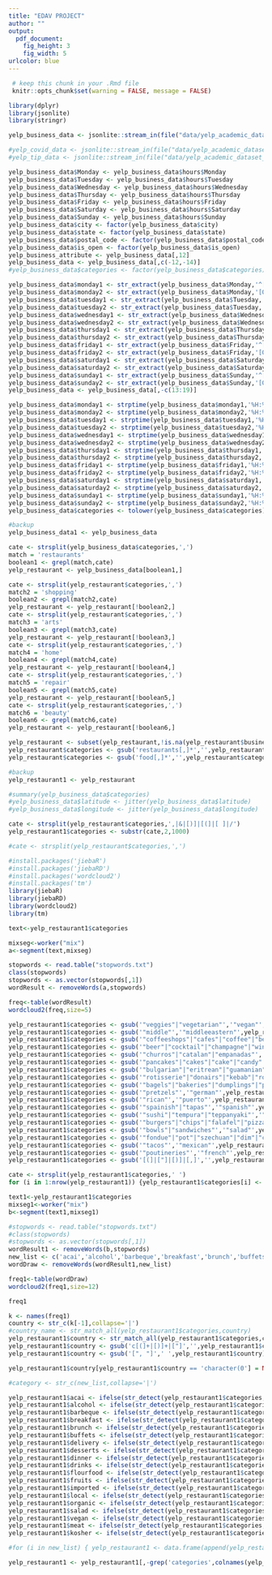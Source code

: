 ---
title: "EDAV PROJECT"
author: ""
output:
  pdf_document:
    fig_height: 3
    fig_width: 5
urlcolor: blue
---

```{r setup, include=FALSE}
 # keep this chunk in your .Rmd file
 knitr::opts_chunk$set(warning = FALSE, message = FALSE)
```

```{r}
library(dplyr)
library(jsonlite)
library(stringr)
```

```{r}
yelp_business_data <- jsonlite::stream_in(file("data/yelp_academic_dataset_business.json"))

#yelp_covid_data <- jsonlite::stream_in(file("data/yelp_academic_dataset_covid_features.json"))
#yelp_tip_data <- jsonlite::stream_in(file("data/yelp_academic_dataset_tip.json"))
```

```{r}
yelp_business_data$Monday <- yelp_business_data$hours$Monday
yelp_business_data$Tuesday <- yelp_business_data$hours$Tuesday
yelp_business_data$Wednesday <- yelp_business_data$hours$Wednesday
yelp_business_data$Thursday <- yelp_business_data$hours$Thursday
yelp_business_data$Friday <- yelp_business_data$hours$Friday
yelp_business_data$Saturday <- yelp_business_data$hours$Saturday
yelp_business_data$Sunday <- yelp_business_data$hours$Sunday
yelp_business_data$city <- factor(yelp_business_data$city)
yelp_business_data$state <- factor(yelp_business_data$state)
yelp_business_data$postal_code <- factor(yelp_business_data$postal_code)
yelp_business_data$is_open <- factor(yelp_business_data$is_open)
yelp_business_attribute <- yelp_business_data[,12]
yelp_business_data <- yelp_business_data[,c(-12,-14)]
#yelp_business_data$categories <- factor(yelp_business_data$categories)
```

```{r}
yelp_business_data$monday1 <- str_extract(yelp_business_data$Monday,'^[0-9]+:[0-9]+')
yelp_business_data$monday2 <- str_extract(yelp_business_data$Monday,'[0-9]+:[0-9]+$')
yelp_business_data$tuesday1 <- str_extract(yelp_business_data$Tuesday,'^[0-9]+:[0-9]+')
yelp_business_data$tuesday2 <- str_extract(yelp_business_data$Tuesday,'[0-9]+:[0-9]+$')
yelp_business_data$wednesday1 <- str_extract(yelp_business_data$Wednesday,'^[0-9]+:[0-9]+')
yelp_business_data$wednesday2 <- str_extract(yelp_business_data$Wednesday,'[0-9]+:[0-9]+$')
yelp_business_data$thursday1 <- str_extract(yelp_business_data$Thursday,'^[0-9]+:[0-9]+')
yelp_business_data$thursday2 <- str_extract(yelp_business_data$Thursday,'[0-9]+:[0-9]+$')
yelp_business_data$friday1 <- str_extract(yelp_business_data$Friday,'^[0-9]+:[0-9]+')
yelp_business_data$friday2 <- str_extract(yelp_business_data$Friday,'[0-9]+:[0-9]+$')
yelp_business_data$saturday1 <- str_extract(yelp_business_data$Saturday,'^[0-9]+:[0-9]+')
yelp_business_data$saturday2 <- str_extract(yelp_business_data$Saturday,'[0-9]+:[0-9]+$')
yelp_business_data$sunday1 <- str_extract(yelp_business_data$Sunday,'^[0-9]+:[0-9]+')
yelp_business_data$sunday2 <- str_extract(yelp_business_data$Sunday,'[0-9]+:[0-9]+$')
yelp_business_data <- yelp_business_data[,-c(13:19)]
```

```{r}
yelp_business_data$monday1 <- strptime(yelp_business_data$monday1,'%H:%M')
yelp_business_data$monday2 <- strptime(yelp_business_data$monday2,'%H:%M')
yelp_business_data$tuesday1 <- strptime(yelp_business_data$tuesday1,'%H:%M')
yelp_business_data$tuesday2 <- strptime(yelp_business_data$tuesday2,'%H:%M')
yelp_business_data$wednesday1 <- strptime(yelp_business_data$wednesday1,'%H:%M')
yelp_business_data$wednesday2 <- strptime(yelp_business_data$wednesday2,'%H:%M')
yelp_business_data$thursday1 <- strptime(yelp_business_data$thursday1,'%H:%M')
yelp_business_data$thursday2 <- strptime(yelp_business_data$thursday2,'%H:%M')
yelp_business_data$friday1 <- strptime(yelp_business_data$friday1,'%H:%M')
yelp_business_data$friday2 <- strptime(yelp_business_data$friday2,'%H:%M')
yelp_business_data$saturday1 <- strptime(yelp_business_data$saturday1,'%H:%M')
yelp_business_data$saturday2 <- strptime(yelp_business_data$saturday2,'%H:%M')
yelp_business_data$sunday1 <- strptime(yelp_business_data$sunday1,'%H:%M')
yelp_business_data$sunday2 <- strptime(yelp_business_data$sunday2,'%H:%M')
yelp_business_data$categories <- tolower(yelp_business_data$categories)
```

```{r}
#backup
yelp_business_data1 <- yelp_business_data
```

```{r}
cate <- strsplit(yelp_business_data$categories,',')
match = 'restaurants'
boolean1 <- grepl(match,cate)
yelp_restaurant <- yelp_business_data[boolean1,]
```

```{r}
cate <- strsplit(yelp_restaurant$categories,',')
match2 = 'shopping'
boolean2 <- grepl(match2,cate)
yelp_restaurant <- yelp_restaurant[!boolean2,]
cate <- strsplit(yelp_restaurant$categories,',')
match3 = 'arts'
boolean3 <- grepl(match3,cate)
yelp_restaurant <- yelp_restaurant[!boolean3,]
cate <- strsplit(yelp_restaurant$categories,',')
match4 = 'home'
boolean4 <- grepl(match4,cate)
yelp_restaurant <- yelp_restaurant[!boolean4,]
cate <- strsplit(yelp_restaurant$categories,',')
match5 = 'repair'
boolean5 <- grepl(match5,cate)
yelp_restaurant <- yelp_restaurant[!boolean5,]
cate <- strsplit(yelp_restaurant$categories,',')
match6 = 'beauty'
boolean6 <- grepl(match6,cate)
yelp_restaurant <- yelp_restaurant[!boolean6,]
```

```{r}
yelp_restaurant <- subset(yelp_restaurant,!is.na(yelp_restaurant$business_id))
yelp_restaurant$categories <- gsub('restaurants[,]*','',yelp_restaurant$categories)
yelp_restaurant$categories <- gsub('food[,]*','',yelp_restaurant$categories)
```

```{r}
#backup
yelp_restaurant1 <- yelp_restaurant
```

```{r}
#summary(yelp_business_data$categories)
#yelp_business_data$latitude <- jitter(yelp_business_data$latitude)
#yelp_business_data$longitude <- jitter(yelp_business_data$longitude)
```

```{r}
cate <- strsplit(yelp_restaurant$categories,',|&|[)]|[(]|[ ]|/')
yelp_restaurant1$categories <- substr(cate,2,1000)
```

```{r}
#cate <- strsplit(yelp_restaurant$categories,',')
```

```{r}
#install.packages('jiebaR')
#install.packages('jiebaRD')
#install.packages('wordcloud2')
#install.packages('tm')
library(jiebaR)
library(jiebaRD)
library(wordcloud2)
library(tm)
```

```{r}
text<-yelp_restaurant1$categories
```

```{r}
mixseg<-worker("mix") 
a<-segment(text,mixseg) 
```

```{r}
stopwords <- read.table("stopwords.txt")
class(stopwords) 
stopwords <- as.vector(stopwords[,1]) 
wordResult <- removeWords(a,stopwords)
```

```{r}
freq<-table(wordResult)
wordcloud2(freq,size=5)
```

```{r}
yelp_restaurant1$categories <- gsub('"veggies"|"vegetarian"','"vegan"',yelp_restaurant1$categories)
yelp_restaurant1$categories <- gsub('"middle"','"middleeastern"',yelp_restaurant1$categories)
yelp_restaurant1$categories <- gsub('"coffeeshops"|"cafes"|"coffee"|"beverage"|"cafeteria"|"cideries"|"juice"|"kombucha"|"tea"|"cafems"|"smoothies"|"cafe"|"soup"|"yogurt"','"drinks"',yelp_restaurant1$categories)
yelp_restaurant1$categories <- gsub('"beer"|"cocktail"|"champagne"|"wine"|"whiskey"|"distilleries"|"breweries"|"pubs"|"brewpubs"|"gastropub"|"gastropubs"|"pub"|"bars"|"izakaya"|"bar"|"brasseries"|"bistros"|"speakeasies"','"alcohol"',yelp_restaurant1$categories)
yelp_restaurant1$categories <- gsub('"churros"|"catalan"|"empanadas"','"spainish"',yelp_restaurant1$categories)
yelp_restaurant1$categories <- gsub('"pancakes"|"cakes"|"cake"|"candy"|"cupcakes"|"cream"|"creperies"|"popcorn"|"sugar"|"waffles"|"cheesescafeks"|"chocolatiers"|"donuts"|"chocolatiers"|"macarons"|"offdessertss"|"offdesserts"|"practdesserts"|"servdessertss"|"servdesserts"|"spdessertss"|"ice"','"desserts"',yelp_restaurant1$categories)
yelp_restaurant1$categories <- gsub('"bulgarian"|"eritrean"|"guamanian"|"iberian"|"mauritius"|"nicaraguan"|"polynesian"|"slovakian"|"scottish"|"tuscan"|"uzbek"|"trinidadian"|"calabrian"|"senegalese"|"sicilian"|"swiss"','"othercountries"',yelp_restaurant1$categories)
yelp_restaurant1$categories <- gsub('"rotisserie"|"donairs"|"kebab"|"roasteries"|"steakhouses"|"cheesesteaks"|"fish"|"chicken"|"poke"','"meat"',yelp_restaurant1$categories)
yelp_restaurant1$categories <- gsub('"bagels"|"bakeries"|"dumplings"|"pasta"|"ramen"|"noodles"|"udon"|"patisserie"','"flourfood"',yelp_restaurant1$categories)
yelp_restaurant1$categories <- gsub('"pretzels"','"german"',yelp_restaurant1$categories)
yelp_restaurant1$categories <- gsub('"rican"','"puerto"',yelp_restaurant1$categories)
yelp_restaurant1$categories <- gsub('"spainish"|"tapas"','"spanish"',yelp_restaurant1$categories)
yelp_restaurant1$categories <- gsub('"sushi"|"tempura"|"teppanyaki"','"japanese"',yelp_restaurant1$categories)
yelp_restaurant1$categories <- gsub('"burgers"|"chips"|"falafel"|"pizza"|"delicatessen"|"delis"|"pita"|"junk"','"fast"',yelp_restaurant1$categories)
yelp_restaurant1$categories <- gsub('"bowls"|"sandwiches"','"salad"',yelp_restaurant1$categories)
yelp_restaurant1$categories <- gsub('"fondue"|"pot"|"szechuan"|"dim"|"cantonese"|"taiwanese"','"chinese"',yelp_restaurant1$categories)
yelp_restaurant1$categories <- gsub('"tacos"','"mexican"',yelp_restaurant1$categories)
yelp_restaurant1$categories <- gsub('"poutineries"','"french"',yelp_restaurant1$categories)
yelp_restaurant1$categories <- gsub('[(]|["]|[)]|[,]','',yelp_restaurant1$categories)
```

```{r}
cate <- strsplit(yelp_restaurant1$categories,' ')
for (i in 1:nrow(yelp_restaurant1)) {yelp_restaurant1$categories[i] <- str_c(unique(cate[[i]]),collapse=' ')}
```

```{r}
text1<-yelp_restaurant1$categories
mixseg1<-worker("mix") 
b<-segment(text1,mixseg1) 
```

```{r}
#stopwords <- read.table("stopwords.txt")
#class(stopwords) 
#stopwords <- as.vector(stopwords[,1]) 
wordResult1 <- removeWords(b,stopwords)
new_list <- c('acai','alcohol','barbeque','breakfast','brunch','buffets','delivery','desserts','dinner','drinks','flourfood','fruits','imported','local','organic','salad','vegan','meat','kosher')
wordDraw <- removeWords(wordResult1,new_list)
```

```{r}
freq1<-table(wordDraw)
wordcloud2(freq1,size=12)
```

```{r}
freq1
```

```{r}
k <- names(freq1)
country <- str_c(k[-1],collapse='|')
#country_name <- str_match_all(yelp_restaurant1$categories,country)
yelp_restaurant1$country <- str_match_all(yelp_restaurant1$categories,country)
yelp_restaurant1$country <- gsub('c[(]+|[)]+|["]','',yelp_restaurant1$country)
yelp_restaurant1$country <- gsub('[", "]',' ',yelp_restaurant1$country)
```

```{r}
yelp_restaurant1$country[yelp_restaurant1$country == 'character(0'] = NA
```


```{r}
#category <- str_c(new_list,collapse='|')
```

```{r}
yelp_restaurant1$acai <- ifelse(str_detect(yelp_restaurant1$categories,"acai"),1,0)
yelp_restaurant1$alcohol <- ifelse(str_detect(yelp_restaurant1$categories,"alcohol"),1,0)
yelp_restaurant1$barbeque <- ifelse(str_detect(yelp_restaurant1$categories,"barbeque"),1,0)
yelp_restaurant1$breakfast <- ifelse(str_detect(yelp_restaurant1$categories,"breakfast"),1,0)
yelp_restaurant1$brunch <- ifelse(str_detect(yelp_restaurant1$categories,"brunch"),1,0)
yelp_restaurant1$buffets <- ifelse(str_detect(yelp_restaurant1$categories,"buffets"),1,0)
yelp_restaurant1$delivery <- ifelse(str_detect(yelp_restaurant1$categories,"delivery"),1,0)
yelp_restaurant1$desserts <- ifelse(str_detect(yelp_restaurant1$categories,"desserts"),1,0)
yelp_restaurant1$dinner <- ifelse(str_detect(yelp_restaurant1$categories,"dinner"),1,0)
yelp_restaurant1$drinks <- ifelse(str_detect(yelp_restaurant1$categories,"drinks"),1,0)
yelp_restaurant1$flourfood <- ifelse(str_detect(yelp_restaurant1$categories,"flourfood"),1,0)
yelp_restaurant1$fruits <- ifelse(str_detect(yelp_restaurant1$categories,"fruits"),1,0)
yelp_restaurant1$imported <- ifelse(str_detect(yelp_restaurant1$categories,"imported"),1,0)
yelp_restaurant1$local <- ifelse(str_detect(yelp_restaurant1$categories,"local"),1,0)
yelp_restaurant1$organic <- ifelse(str_detect(yelp_restaurant1$categories,"organic"),1,0)
yelp_restaurant1$salad <- ifelse(str_detect(yelp_restaurant1$categories,"salad"),1,0)
yelp_restaurant1$vegan <- ifelse(str_detect(yelp_restaurant1$categories,"vegan"),1,0)
yelp_restaurant1$meat <- ifelse(str_detect(yelp_restaurant1$categories,"meat"),1,0)
yelp_restaurant1$kosher <- ifelse(str_detect(yelp_restaurant1$categories,"kosher"),1,0)
```

```{r}
#for (i in new_list) { yelp_restaurant1 <- data.frame(append(yelp_restaurant1,str_detect(yelp_restaurant1$categories,i) )) }
```

```{r}
yelp_restaurant1 <- yelp_restaurant1[,-grep('categories',colnames(yelp_restaurant1))]
```



















